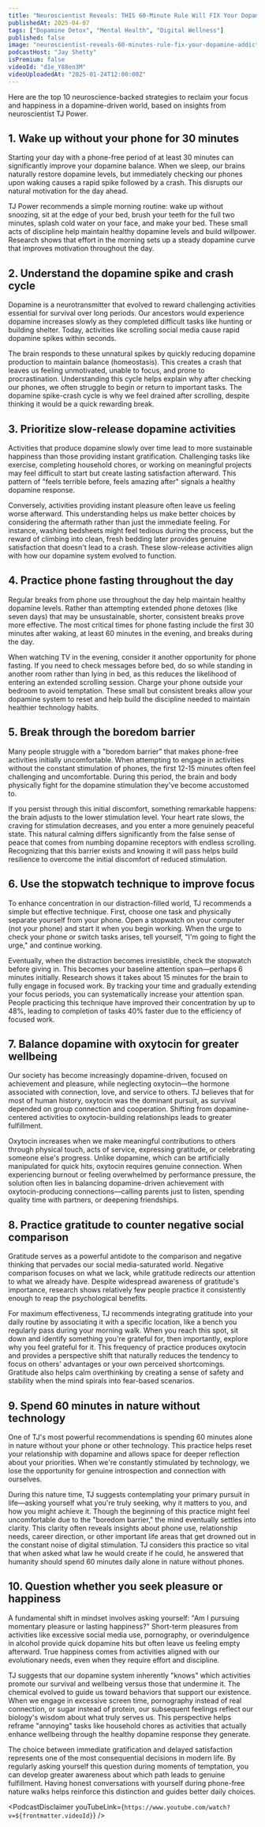 ```yaml
---
title: "Neuroscientist Reveals: THIS 60-Minute Rule Will FIX Your Dopamine Addiction (Try This!)"
publishedAt: 2025-04-07
tags: ["Dopamine Detox", "Mental Health", "Digital Wellness"]
published: false
image: "neuroscientist-reveals-60-minutes-rule-fix-your-dopamine-addiction.jpg"
podcastHost: "Jay Shetty"
isPremium: false
videoId: "d1e_Y88en3M"
videoUploadedAt: "2025-01-24T12:00:00Z"
---
```



<PodcastSummaryPageLayout frontmatter={frontmatter}>

Here are the top 10 neuroscience-backed strategies to reclaim your focus and happiness in a dopamine-driven world, based on insights from neuroscientist TJ Power.

## 1. Wake up without your phone for 30 minutes
Starting your day with a phone-free period of at least 30 minutes can significantly improve your dopamine balance. When we sleep, our brains naturally restore dopamine levels, but immediately checking our phones upon waking causes a rapid spike followed by a crash. This disrupts our natural motivation for the day ahead.

TJ Power recommends a simple morning routine: wake up without snoozing, sit at the edge of your bed, brush your teeth for the full two minutes, splash cold water on your face, and make your bed. These small acts of discipline help maintain healthy dopamine levels and build willpower. Research shows that effort in the morning sets up a steady dopamine curve that improves motivation throughout the day.

## 2. Understand the dopamine spike and crash cycle
Dopamine is a neurotransmitter that evolved to reward challenging activities essential for survival over long periods. Our ancestors would experience dopamine increases slowly as they completed difficult tasks like hunting or building shelter. Today, activities like scrolling social media cause rapid dopamine spikes within seconds.

The brain responds to these unnatural spikes by quickly reducing dopamine production to maintain balance (homeostasis). This creates a crash that leaves us feeling unmotivated, unable to focus, and prone to procrastination. Understanding this cycle helps explain why after checking our phones, we often struggle to begin or return to important tasks. The dopamine spike-crash cycle is why we feel drained after scrolling, despite thinking it would be a quick rewarding break.

## 3. Prioritize slow-release dopamine activities
Activities that produce dopamine slowly over time lead to more sustainable happiness than those providing instant gratification. Challenging tasks like exercise, completing household chores, or working on meaningful projects may feel difficult to start but create lasting satisfaction afterward. This pattern of "feels terrible before, feels amazing after" signals a healthy dopamine response.

Conversely, activities providing instant pleasure often leave us feeling worse afterward. This understanding helps us make better choices by considering the aftermath rather than just the immediate feeling. For instance, washing bedsheets might feel tedious during the process, but the reward of climbing into clean, fresh bedding later provides genuine satisfaction that doesn't lead to a crash. These slow-release activities align with how our dopamine system evolved to function.

## 4. Practice phone fasting throughout the day
Regular breaks from phone use throughout the day help maintain healthy dopamine levels. Rather than attempting extended phone detoxes (like seven days) that may be unsustainable, shorter, consistent breaks prove more effective. The most critical times for phone fasting include the first 30 minutes after waking, at least 60 minutes in the evening, and breaks during the day.

When watching TV in the evening, consider it another opportunity for phone fasting. If you need to check messages before bed, do so while standing in another room rather than lying in bed, as this reduces the likelihood of entering an extended scrolling session. Charge your phone outside your bedroom to avoid temptation. These small but consistent breaks allow your dopamine system to reset and help build the discipline needed to maintain healthier technology habits.

## 5. Break through the boredom barrier
Many people struggle with a "boredom barrier" that makes phone-free activities initially uncomfortable. When attempting to engage in activities without the constant stimulation of phones, the first 12-15 minutes often feel challenging and uncomfortable. During this period, the brain and body physically fight for the dopamine stimulation they've become accustomed to.

If you persist through this initial discomfort, something remarkable happens: the brain adjusts to the lower stimulation level. Your heart rate slows, the craving for stimulation decreases, and you enter a more genuinely peaceful state. This natural calming differs significantly from the false sense of peace that comes from numbing dopamine receptors with endless scrolling. Recognizing that this barrier exists and knowing it will pass helps build resilience to overcome the initial discomfort of reduced stimulation.

## 6. Use the stopwatch technique to improve focus
To enhance concentration in our distraction-filled world, TJ recommends a simple but effective technique. First, choose one task and physically separate yourself from your phone. Open a stopwatch on your computer (not your phone) and start it when you begin working. When the urge to check your phone or switch tasks arises, tell yourself, "I'm going to fight the urge," and continue working.

Eventually, when the distraction becomes irresistible, check the stopwatch before giving in. This becomes your baseline attention span—perhaps 6 minutes initially. Research shows it takes about 15 minutes for the brain to fully engage in focused work. By tracking your time and gradually extending your focus periods, you can systematically increase your attention span. People practicing this technique have improved their concentration by up to 48%, leading to completion of tasks 40% faster due to the efficiency of focused work.

## 7. Balance dopamine with oxytocin for greater wellbeing
Our society has become increasingly dopamine-driven, focused on achievement and pleasure, while neglecting oxytocin—the hormone associated with connection, love, and service to others. TJ believes that for most of human history, oxytocin was the dominant pursuit, as survival depended on group connection and cooperation. Shifting from dopamine-centered activities to oxytocin-building relationships leads to greater fulfillment.

Oxytocin increases when we make meaningful contributions to others through physical touch, acts of service, expressing gratitude, or celebrating someone else's progress. Unlike dopamine, which can be artificially manipulated for quick hits, oxytocin requires genuine connection. When experiencing burnout or feeling overwhelmed by performance pressure, the solution often lies in balancing dopamine-driven achievement with oxytocin-producing connections—calling parents just to listen, spending quality time with partners, or deepening friendships.

## 8. Practice gratitude to counter negative social comparison
Gratitude serves as a powerful antidote to the comparison and negative thinking that pervades our social media-saturated world. Negative comparison focuses on what we lack, while gratitude redirects our attention to what we already have. Despite widespread awareness of gratitude's importance, research shows relatively few people practice it consistently enough to reap the psychological benefits.

For maximum effectiveness, TJ recommends integrating gratitude into your daily routine by associating it with a specific location, like a bench you regularly pass during your morning walk. When you reach this spot, sit down and identify something you're grateful for, then importantly, explore why you feel grateful for it. This frequency of practice produces oxytocin and provides a perspective shift that naturally reduces the tendency to focus on others' advantages or your own perceived shortcomings. Gratitude also helps calm overthinking by creating a sense of safety and stability when the mind spirals into fear-based scenarios.

## 9. Spend 60 minutes in nature without technology
One of TJ's most powerful recommendations is spending 60 minutes alone in nature without your phone or other technology. This practice helps reset your relationship with dopamine and allows space for deeper reflection about your priorities. When we're constantly stimulated by technology, we lose the opportunity for genuine introspection and connection with ourselves.

During this nature time, TJ suggests contemplating your primary pursuit in life—asking yourself what you're truly seeking, why it matters to you, and how you might achieve it. Though the beginning of this practice might feel uncomfortable due to the "boredom barrier," the mind eventually settles into clarity. This clarity often reveals insights about phone use, relationship needs, career direction, or other important life areas that get drowned out in the constant noise of digital stimulation. TJ considers this practice so vital that when asked what law he would create if he could, he answered that humanity should spend 60 minutes daily alone in nature without phones.

## 10. Question whether you seek pleasure or happiness
A fundamental shift in mindset involves asking yourself: "Am I pursuing momentary pleasure or lasting happiness?" Short-term pleasures from activities like excessive social media use, pornography, or overindulgence in alcohol provide quick dopamine hits but often leave us feeling empty afterward. True happiness comes from activities aligned with our evolutionary needs, even when they require effort and discipline.

TJ suggests that our dopamine system inherently "knows" which activities promote our survival and wellbeing versus those that undermine it. The chemical evolved to guide us toward behaviors that support our existence. When we engage in excessive screen time, pornography instead of real connection, or sugar instead of protein, our subsequent feelings reflect our biology's wisdom about what truly serves us. This perspective helps reframe "annoying" tasks like household chores as activities that actually enhance wellbeing through the healthy dopamine response they generate.

The choice between immediate gratification and delayed satisfaction represents one of the most consequential decisions in modern life. By regularly asking yourself this question during moments of temptation, you can develop greater awareness about which path leads to genuine fulfillment. Having honest conversations with yourself during phone-free nature walks helps reinforce this distinction and guides better daily choices.


<PodcastDisclaimer youTubeLink={`https://www.youtube.com/watch?v=${frontmatter.videoId}`} />

</PodcastSummaryPageLayout>
